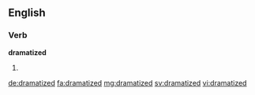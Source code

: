 ==English==

===Verb===
'''dramatized'''

# {{en-past of|dramatize}}

[[de:dramatized]]
[[fa:dramatized]]
[[mg:dramatized]]
[[sv:dramatized]]
[[vi:dramatized]]